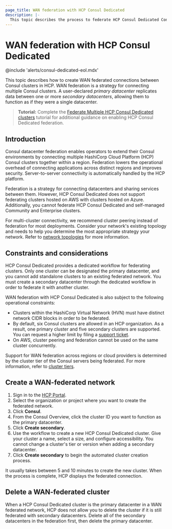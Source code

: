 ```yaml
---
page_title: WAN federation with HCP Consul Dedicated
description: |-
  This topic describes the process to federate HCP Consul Dedicated Consul clusters. When clusters are part of a WAN-federated network, a designated primary datacenter enables Consul to function as if the entire network was a single datacenter.
---
```

# WAN federation with HCP Consul Dedicated

@include 'alerts/consul-dedicated-eol.mdx'

This topic describes how to create WAN federated connections between Consul clusters in HCP. WAN federation is a strategy for connecting multiple Consul clusters. A user-declared _primary datacenter_ replicates data between one or more _secondary datacenters_, allowing them to function as if they were a single datacenter.

> **Tutorial:** Complete the [Federate Multiple HCP Consul Dedicated clusters](/consul/tutorials/cloud-production/consul-hcp-federation) tutorial for additional guidance on enabling HCP Consul Dedicated federation.

## Introduction

Consul datacenter federation enables operators to extend their Consul environments by connecting multiple HashiCorp Cloud Platform (HCP) Consul clusters together within a region. Federation lowers the operational overhead of connecting applications across distinct regions and improves security. Server-to-server connectivity is automatically handled by the HCP platform.

Federation is a strategy for connecting datacenters and sharing services between them. However, HCP Consul Dedicated does not support federating clusters hosted on AWS with clusters hosted on Azure. Additionally, you cannot federate HCP Consul Dedicated and self-managed Community and Enterprise clusters. 

For multi-cluster connectivity, we recommend cluster peering instead of federation for most deployments. Consider your network's existing topology and needs to help you determine the most appropriate strategy your network. Refer to [network topologies](/hcp/docs/consul/concepts/network-topologies) for more information.

## Constraints and considerations

HCP Consul Dedicated provides a dedicated workflow for federating clusters. Only one cluster can be designated the primary datacenter, and you cannot add standalone clusters to an existing federated network. You must create a secondary datacenter through the dedicated workflow in order to federate it with another cluster.

WAN federation with HCP Consul Dedicated is also subject to the following operational constraints:

- Clusters within the HashiCorp Virtual Network (HVN) must have distinct network CIDR blocks in order to be federated.
- By default, six Consul clusters are allowed in an HCP organization. As a result, one primary cluster and five secondary clusters are supported. You can request a higher limit by filing a [support ticket](https://support.hashicorp.com/hc/en-us/requests/new).
- On AWS, cluster peering and federation cannot be used on the same cluster concurrently.

Support for WAN federation across regions or cloud providers is determined by the cluster tier of the Consul servers being federated. For more information, refer to [cluster tiers](/hcp/docs/consul/concepts/cluster-tiers).

## Create a WAN-federated network

1. Sign in to the [HCP Portal](https://portal.cloud.hashicorp.com).
1. Select the organization or project where you want to create the federated network.
1. Click **Consul**.
1. From the Consul Overview, click the cluster ID you want to function as the primary datacenter.
1. Click **Create secondary**.
1. Use the workflow to create a new HCP Consul Dedicated cluster. Give your cluster a name, select a size, and configure accessibility. You cannot change a cluster's tier or version when adding a secondary datacenter.
1. Click **Create secondary** to begin the automated cluster creation process.

It usually takes between 5 and 10 minutes to create the new cluster. When the process is complete, HCP displays the federated connection.

## Delete a WAN-federated cluster

When a HCP Consul Dedicated cluster is the primary datacenter in a WAN federated network, HCP does not allow you to delete the cluster if it is still federated with secondary datacenters. Delete all of the secondary datacenters in the federation first, then delete the primary datacenter.
